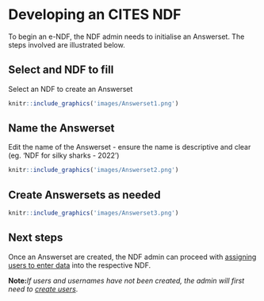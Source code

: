 # Developing an CITES NDF
To begin an e-NDF, the NDF admin needs to initialise an Answerset. The steps involved are illustrated below.

## Select and NDF to fill {#startanswerset}
Select an NDF to create an Answerset
```r
knitr::include_graphics('images/Answerset1.png')
```

## Name the Answerset
Edit the name of the Answerset - ensure the name is descriptive and clear (eg. 'NDF for silky sharks - 2022')
```r
knitr::include_graphics('images/Answerset2.png')
```

## Create Answersets as needed
```r
knitr::include_graphics('images/Answerset3.png')
```

## Next steps
Once an Answerset are created, the NDF admin can proceed with [assigning users to enter data](#assignRights) into the respective NDF. 

**Note:***If users and usernames have not been created, the admin will first need to [create users](#createUsers)*.